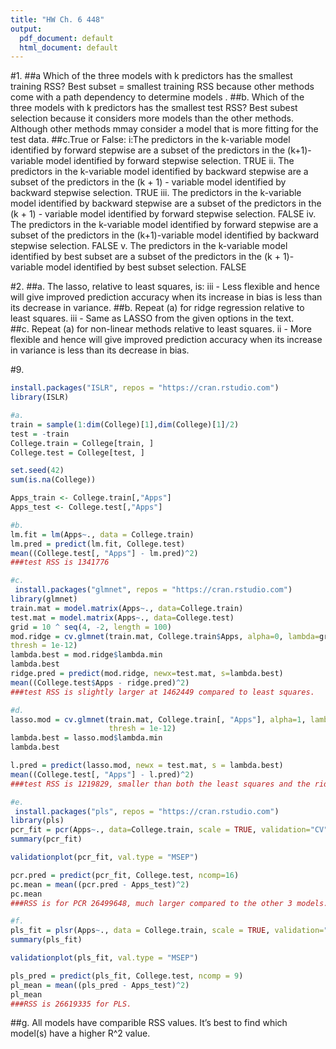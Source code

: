 ```yaml
---
title: "HW Ch. 6 448"
output:
  pdf_document: default
  html_document: default
---
```

#1. 
##a Which of the three models with k predictors has the smallest training RSS?
  Best subset = smallest training RSS because other methods come with a path 
  dependency to determine models .
##b. Which of the three models with k predictors has the smallest test RSS?
  Best subest selection because it considers more models than the other methods. 
  Although other methods mmay consider a model that is more fitting for the test 
  data. 
##c.True or False:
  i:The predictors in the k-variable model identified by forward stepwise are a 
  subset of the predictors in the (k+1)-variable model identified by forward 
  stepwise selection.
    TRUE
  ii. The predictors in the k-variable model identified by backward stepwise are 
  a subset of the predictors in the (k + 1) - variable model identified by 
  backward stepwise selection.
    TRUE
  iii. The predictors in the k-variable model identified by backward stepwise 
  are a subset of the predictors in the (k + 1) - variable model identified 
  by forward stepwise selection.
    FALSE
  iv. The predictors in the k-variable model identified by forward stepwise are
  a subset of the predictors in the (k+1)-variable model identified by backward 
  stepwise selection.
    FALSE
  v. The predictors in the k-variable model identified by best subset are a 
  subset of the predictors in the (k + 1)-variable model identified by best 
  subset selection.
    FALSE

#2. 
##a. The lasso, relative to least squares, is:
  iii - Less flexible and hence will give improved prediction accuracy when its 
  increase in bias is less than its decrease in variance.
##b. Repeat (a) for ridge regression relative to least squares.
  iii - Same as LASSO from the given options in the text. 
##c. Repeat (a) for non-linear methods relative to least squares.
  ii - More flexible and hence will give improved prediction accuracy when its 
  increase in variance is less than its decrease in bias.

  
  
  
  
  
  
#9. 
```r
install.packages("ISLR", repos = "https://cran.rstudio.com")
library(ISLR)

#a.
train = sample(1:dim(College)[1],dim(College)[1]/2)
test = -train
College.train = College[train, ]
College.test = College[test, ]

set.seed(42)
sum(is.na(College))

Apps_train <- College.train[,"Apps"]
Apps_test <- College.test[,"Apps"]

#b.
lm.fit = lm(Apps~., data = College.train)
lm.pred = predict(lm.fit, College.test)
mean((College.test[, "Apps"] - lm.pred)^2)
###test RSS is 1341776

#c.
 install.packages("glmnet", repos = "https://cran.rstudio.com")
library(glmnet)
train.mat = model.matrix(Apps~., data=College.train)
test.mat = model.matrix(Apps~., data=College.test)
grid = 10 ^ seq(4, -2, length = 100)
mod.ridge = cv.glmnet(train.mat, College.train$Apps, alpha=0, lambda=grid, 
thresh = 1e-12)
lambda.best = mod.ridge$lambda.min
lambda.best
ridge.pred = predict(mod.ridge, newx=test.mat, s=lambda.best)
mean((College.test$Apps - ridge.pred)^2)
###test RSS is slightly larger at 1462449 compared to least squares. 

#d. 
lasso.mod = cv.glmnet(train.mat, College.train[, "Apps"], alpha=1, lambda=grid, 
                      thresh = 1e-12)
lambda.best = lasso.mod$lambda.min
lambda.best

l.pred = predict(lasso.mod, newx = test.mat, s = lambda.best)
mean((College.test[, "Apps"] - l.pred)^2)
###test RSS is 1219829, smaller than both the least squares and the ridge reg. 

#e. 
 install.packages("pls", repos = "https://cran.rstudio.com")
library(pls)
pcr_fit = pcr(Apps~., data=College.train, scale = TRUE, validation="CV")
summary(pcr_fit)

validationplot(pcr_fit, val.type = "MSEP")

pcr.pred = predict(pcr_fit, College.test, ncomp=16)
pc.mean = mean((pcr.pred - Apps_test)^2)
pc.mean
###RSS is for PCR 26499648, much larger compared to the other 3 models. 

#f. 
pls_fit = plsr(Apps~., data = College.train, scale = TRUE, validation="CV")
summary(pls_fit)

validationplot(pls_fit, val.type = "MSEP")

pls_pred = predict(pls_fit, College.test, ncomp = 9)
pl_mean = mean((pls_pred - Apps_test)^2)
pl_mean
###RSS is 26619335 for PLS.

```

##g. 
  All models have comparible RSS values. It's best to find which model(s) have a 
  higher R^2 value. 